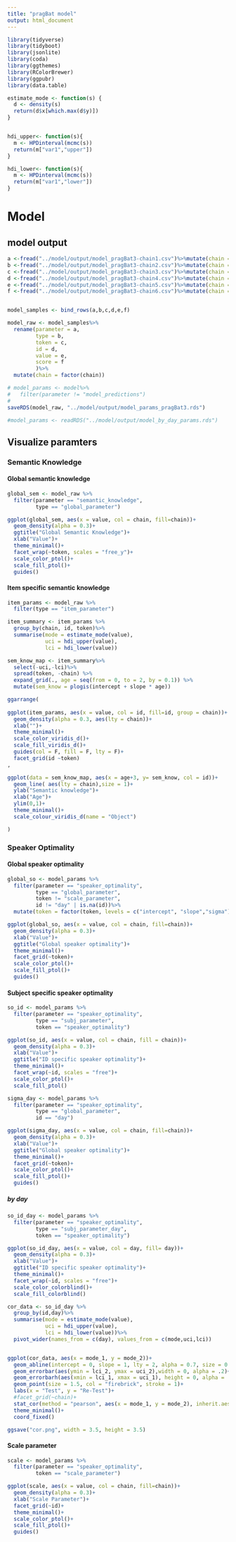 ```yaml
---
title: "pragBat model"
output: html_document
---
```


```r
library(tidyverse)
library(tidyboot)
library(jsonlite)
library(coda)
library(ggthemes)
library(RColorBrewer)
library(ggpubr)
library(data.table)

estimate_mode <- function(s) {
  d <- density(s)
  return(d$x[which.max(d$y)])
}


hdi_upper<- function(s){
  m <- HPDinterval(mcmc(s))
  return(m["var1","upper"])
}

hdi_lower<- function(s){
  m <- HPDinterval(mcmc(s))
  return(m["var1","lower"])
}


```

# Model 

## model output
```r

a <-fread("../model/output/model_pragBat3-chain1.csv")%>%mutate(chain = 1)
b <-fread("../model/output/model_pragBat3-chain2.csv")%>%mutate(chain = 2)
c <-fread("../model/output/model_pragBat3-chain3.csv")%>%mutate(chain = 3)
d <-fread("../model/output/model_pragBat3-chain4.csv")%>%mutate(chain = 4)
e <-fread("../model/output/model_pragBat3-chain5.csv")%>%mutate(chain = 5)
f <-fread("../model/output/model_pragBat3-chain6.csv")%>%mutate(chain = 6)


model_samples <- bind_rows(a,b,c,d,e,f)

model_raw <- model_samples%>%
  rename(parameter = a,
         type = b,
         token = c,
         id = d,
         value = e,
         score = f
         )%>%
  mutate(chain = factor(chain))

# model_params <- model%>%
#   filter(parameter != "model_predictions")
# 
saveRDS(model_raw, "../model/output/model_params_pragBat3.rds")

#model_params <- readRDS("../model/output/model_by_day_params.rds")

```

## Visualize paramters

### Semantic Knowledge

#### Global semantic knowledge

```r
global_sem <- model_raw %>%
  filter(parameter == "semantic_knowledge",
         type == "global_parameter")

ggplot(global_sem, aes(x = value, col = chain, fill=chain))+
  geom_density(alpha = 0.3)+
  ggtitle("Global Semantic Knowledge")+
  xlab("Value")+
  theme_minimal()+
  facet_wrap(~token, scales = "free_y")+
  scale_color_ptol()+
  scale_fill_ptol()+
  guides()

```

#### Item specific semantic knowledge

```r

item_params <- model_raw %>%
  filter(type == "item_parameter")

item_summary <- item_params %>%
  group_by(chain, id, token)%>%
  summarise(mode = estimate_mode(value),
            uci = hdi_upper(value),
            lci = hdi_lower(value))

sem_know_map <- item_summary%>%
  select(-uci,-lci)%>%
  spread(token, -chain) %>%
  expand_grid(., age = seq(from = 0, to = 2, by = 0.1)) %>%
  mutate(sem_know = plogis(intercept + slope * age))

ggarrange(
  
ggplot(item_params, aes(x = value, col = id, fill=id, group = chain))+
  geom_density(alpha = 0.3, aes(lty = chain))+
  xlab("")+
  theme_minimal()+
  scale_color_viridis_d()+
  scale_fill_viridis_d()+
  guides(col = F, fill = F, lty = F)+
  facet_grid(id ~token)
,

ggplot(data = sem_know_map, aes(x = age+3, y= sem_know, col = id))+
  geom_line( aes(lty = chain),size = 1)+
  ylab("Semantic knowledge")+
  xlab("Age")+
  ylim(0,1)+
  theme_minimal()+
  scale_colour_viridis_d(name = "Object")

)
```

### Speaker Optimality

#### Global speaker optimality

```r
global_so <- model_params %>%
  filter(parameter == "speaker_optimality",
         type == "global_parameter",
         token != "scale_parameter",
         id != "day" | is.na(id))%>%
  mutate(token = factor(token, levels = c("intercept", "slope","sigma")))

ggplot(global_so, aes(x = value, col = chain, fill=chain))+
  geom_density(alpha = 0.3)+
  xlab("Value")+
  ggtitle("Global speaker optimality")+
  theme_minimal()+
  facet_grid(~token)+
  scale_color_ptol()+
  scale_fill_ptol()+
  guides()
```

#### Subject specific speaker optimality

```r
so_id <- model_params %>%
  filter(parameter == "speaker_optimality",
         type == "subj_parameter",
         token == "speaker_optimality")

ggplot(so_id, aes(x = value, col = chain, fill = chain))+
  geom_density(alpha = 0.3)+
  xlab("Value")+
  ggtitle("ID specific speaker optimality")+
  theme_minimal()+
  facet_wrap(~id, scales = "free")+
  scale_color_ptol()+
  scale_fill_ptol()
```

```r
sigma_day <- model_params %>%
  filter(parameter == "speaker_optimality",
         type == "global_parameter",
         id == "day")

ggplot(sigma_day, aes(x = value, col = chain, fill=chain))+
  geom_density(alpha = 0.3)+
  xlab("Value")+
  ggtitle("Global speaker optimality")+
  theme_minimal()+
  facet_grid(~token)+
  scale_color_ptol()+
  scale_fill_ptol()+
  guides()
```

##### by day
```r
so_id_day <- model_params %>%
  filter(parameter == "speaker_optimality",
         type == "subj_parameter_day",
         token == "speaker_optimality")

ggplot(so_id_day, aes(x = value, col = day, fill= day))+
  geom_density(alpha = 0.3)+
  xlab("Value")+
  ggtitle("ID specific speaker optimality")+
  theme_minimal()+
  facet_wrap(~id, scales = "free")+
  scale_color_colorblind()+
  scale_fill_colorblind()
```


```r
cor_data <- so_id_day %>%
  group_by(id,day)%>%
  summarise(mode = estimate_mode(value),
            uci = hdi_upper(value),
            lci = hdi_lower(value))%>%
  pivot_wider(names_from = c(day), values_from = c(mode,uci,lci))


ggplot(cor_data, aes(x = mode_1, y = mode_2))+
  geom_abline(intercept = 0, slope = 1, lty = 2, alpha = 0.7, size = 0.5)+
  geom_errorbar(aes(ymin = lci_2, ymax = uci_2),width = 0, alpha = .2)+
  geom_errorbarh(aes(xmin = lci_1, xmax = uci_1), height = 0, alpha = .2)+
  geom_point(size = 1.5, col = "firebrick", stroke = 1)+
  labs(x = "Test", y = "Re-Test")+
  #facet_grid(~chain)+
  stat_cor(method = "pearson", aes(x = mode_1, y = mode_2), inherit.aes = F, size = 3)+
  theme_minimal()+
  coord_fixed()

ggsave("cor.png", width = 3.5, height = 3.5)
```

#### Scale parameter

```r
scale <- model_params %>%
  filter(parameter == "speaker_optimality",
         token == "scale_parameter")

ggplot(scale, aes(x = value, col = chain, fill=chain))+
  geom_density(alpha = 0.3)+
  xlab("Scale Parameter")+
  facet_grid(~id)+
  theme_minimal()+
  scale_color_ptol()+
  scale_fill_ptol()+
  guides()

```

